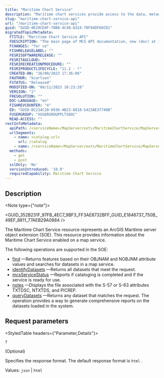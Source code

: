 ```yaml
---
title: "Maritime Chart Service"
description: "Maritime chart services provide access to the data, metadata, and behaviors of a maritime chart service in a geodatabase."
slug: "maritime-chart-service-api"
url: "/maritime-chart-service-api"
guid: "GUID-0E20CD4F-78B8-4C48-A324-70F94DF66CD1"
migratedTopicMetadata:
  FTITLE: "Maritime Chart Service API"
  FDESCRIPTION: "The main page of MCS API documentation, new (doc) at 11.2. Operations valid since 10.9"
  FCHANGES: "for ce"
  FISHRELEASELABEL: ""
  FESRISOFTWARERELEASE: ""
  FESRITAGCLOUD: ""
  FESRIRECREATIONPROCEDURE: ""
  FESRIPRODUCTLIFECYCLE: "11.2 - *"
  CREATED-ON: "26/09/2023 17:36:06"
  FAUTHOR: "kcarlson"
  FSTATUS: "Released"
  MODIFIED-ON: "08/11/2023 10:23:28"
  VERSION: "2"
  FRESOLUTION: ""
  DOC-LANGUAGE: "en"
  FISHREVCOUNTER: "4"
  ED: "GUID-DC214C20-6936-4B23-8818-5423AE37740B"
  FUSERGROUP: "VUSERGROUPPLTSDOC"
  READ-ACCESS: ""
restInfoMetadata:
  apiPath: /<serviceName>/MapServer/exts/MaritimeChartService/MapServer
  urlSegments:
    - name: <catalog-url>
      url: /catalog
    - name: /<serviceName>/MapServer/exts/MaritimeChartService/MapServer
  methods:
    - get
    - post
  sslOnly: 'No'
  versionIntroduced: '10.9'
  requiredCapability: Maritime Chart Service
---
```



## Description

<Note type={"note"}>

<GUID_352B231F_97FB_4EC7_9BF3_FF3AE8732BFF_GUID_E1846737_750B_49EF_8811_77AEB29A0884 />

</Note>

The Maritime Chart Service resource represents an ArcGIS Maritime server object extension (SOE). This resource provides information about the Maritime Chart Service enabled on a map service.

The following operations are supported in the SOE:

-   [find](/find-mcs) —Returns features based on their OBJNAM and NOBJNM attribute values and searches for datasets in a map service. 
-   [identifyDatasets](/identifydatasets) —Returns all datasets that meet the request.
-   [mcsServiceStatus](/mcs-service-status) —Reports if cataloging is completed and if the service is ready for use.
-   [notes](/notes-mcs) —Displays the file associated with the S-57 or S-63 attributes TXTDSC, NTXTDS, and PICREP.
-   [queryDatasets](/querydatasets) —Returns any dataset that matches the request. The operation provides a way to generate comprehensive reports on the datasets loaded in the system.


## Request parameters

<StyledTable headers={"Parameter,Details"}>

<StyledTableRow>

<StyledTableCell cellStyle="markdown">

`f` 

(Optional)

</StyledTableCell>

<StyledTableCell cellStyle="markdown">

Specifies the response format. The default response format is `html` .

Values: `json`  \| `html` 

</StyledTableCell>

</StyledTableRow>

</StyledTable>
